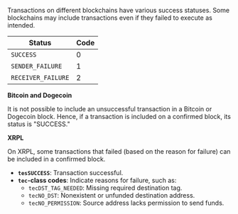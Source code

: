 Transactions on different blockchains have various success statuses.
Some blockchains may include transactions even if they failed to execute as intended.

| Status             | Code |
| ------------------ | ---- |
| `SUCCESS`          | 0    |
| `SENDER_FAILURE`   | 1    |
| `RECEIVER_FAILURE` | 2    |

**Bitcoin and Dogecoin**

It is not possible to include an unsuccessful transaction in a Bitcoin or Dogecoin block.
Hence, if a transaction is included on a confirmed block, its status is "SUCCESS."

**XRPL**

On XRPL, some transactions that failed (based on the reason for failure) can be included in a confirmed block.

- **`tesSUCCESS`**: Transaction successful.
- **`tec`-class codes**: Indicate reasons for failure, such as:
  - `tecDST_TAG_NEEDED`: Missing required destination tag.
  - `tecNO_DST`: Nonexistent or unfunded destination address.
  - `tecNO_PERMISSION`: Source address lacks permission to send funds.
